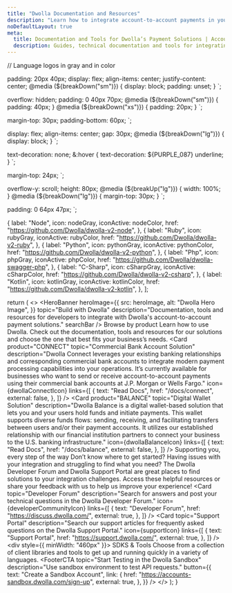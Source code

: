 ```yaml
---
title: "Dwolla Documentation and Resources"
description: "Learn how to integrate account-to-account payments in your application with Dwolla’s Payment Solutions."
noDefaultLayout: true
meta:
  title: Documentation and Tools for Dwolla’s Payment Solutions | Account to Account Payments | Dwolla API
  description: Guides, technical documentation and tools for integrating with the Dwolla API. Get started today!
---
```


// Language logos in gray and in color

  padding: 20px 40px;
  display: flex;
  align-items: center;
  justify-content: center;
  @media (${breakDown("sm")}) {
    display: block;
    padding: unset;
  }
`;

  overflow: hidden;
  padding: 0 40px 70px;
  @media (${breakDown("sm")}) {
    padding: 40px;
  }
  @media (${breakDown("xs")}) {
    padding: 20px;
  }
`;

  margin-top: 30px;
  padding-bottom: 60px;
`;

  display: flex;
  align-items: center;
  gap: 30px;
  @media (${breakDown("lg")}) {
    display: block;
  }
`;

  text-decoration: none;
  &:hover {
    text-decoration: ${PURPLE_087} underline;
  }
`;

  margin-top: 24px;
`;

  overflow-y: scroll;
  height: 80px;
  @media (${breakUp("lg")}) {
    width: 100%;
  }
  @media (${breakDown("lg")}) {
    margin-top: 30px;
  }
`;

  padding: 0 64px 47px;
`;

<!-- SDKs and Tools LogoLink props -->

  {
    label: "Node",
    icon: nodeGray,
    iconActive: nodeColor,
    href: "https://github.com/Dwolla/dwolla-v2-node",
  },
  {
    label: "Ruby",
    icon: rubyGray,
    iconActive: rubyColor,
    href: "https://github.com/Dwolla/dwolla-v2-ruby",
  },
  {
    label: "Python",
    icon: pythonGray,
    iconActive: pythonColor,
    href: "https://github.com/Dwolla/dwolla-v2-python",
  },
  {
    label: "Php",
    icon: phpGray,
    iconActive: phpColor,
    href: "https://github.com/Dwolla/dwolla-swagger-php",
  },
  {
    label: "C-Sharp",
    icon: cSharpGray,
    iconActive: cSharpColor,
    href: "https://github.com/Dwolla/dwolla-v2-csharp",
  },
  {
    label: "Kotlin",
    icon: kotlinGray,
    iconActive: kotlinColor,
    href: "https://github.com/Dwolla/dwolla-v2-kotlin",
  },
];

  return (
    <>
      <HeroBannerContainer>
        <HeroBanner
          heroImage={{
            src: heroImage,
            alt: "Dwolla Hero Image",
          }}
          topic="Build with Dwolla"
          description="Documentation, tools and resources for developers to integrate with Dwolla's account-to-account payment solutions."
          searchBar
        />
      </HeroBannerContainer>
      <ContentContainer>
        <Typography variant="h2">Browse by product</Typography>
        <ParagraphWrapper>
          <Typography variant="body1">
            Learn how to use Dwolla. Check out the documentation, tools and
            resources for our solutions and choose the one that best fits your
            business’s needs.
          </Typography>
        </ParagraphWrapper>
        <CardGridWrapper>
          <CardGrid maxColumns="2">
            <Card
              product="CONNECT"
              topic="Commercial Bank Account Solution"
              description="Dwolla Connect leverages your existing banking relationships and corresponding commercial bank accounts to integrate modern payment processing capabilities into your operations. It’s currently available for businesses who want to send or receive account-to-account payments using their commercial bank accounts at J.P. Morgan or Wells Fargo."
              icon={dwollaConnectIcon}
              links={[
                {
                  text: "Read Docs",
                  href: "/docs/connect",
                  external: false,
                },
              ]}
            />
            <Card
              product="BALANCE"
              topic="Digital Wallet Solution"
              description="Dwolla Balance is a digital wallet-based solution that lets you and your users hold funds and initiate payments. This wallet supports diverse funds flows: sending, receiving, and facilitating transfers between users and/or their payment accounts. It utilizes our established relationship with our financial institution partners to connect your business to the U.S. banking infrastructure."
              icon={dwollaBalanceIcon}
              links={[
                {
                  text: "Read Docs",
                  href: "/docs/balance",
                  external: false,
                },
              ]}
            />
          </CardGrid>
        </CardGridWrapper>
        <Typography variant="h2">
          Supporting you, every step of the way
        </Typography>
        <ParagraphWrapper>
          <Typography variant="body1">
            Don’t know where to get started? Having issues with your integration
            and struggling to find what you need? The Dwolla Developer Forum and
            Dwolla Support Portal are great places to find solutions to your
            integration challenges. Access these helpful resources or share your
            feedback with us to help us improve your experience!
          </Typography>
        </ParagraphWrapper>
        <CardGridWrapper>
          <CardGrid maxColumns="2">
            <Card
              topic="Developer Forum"
              description="Search for answers and post your technical questions in the Dwolla Developer Forum."
              icon={developerCommunityIcon}
              links={[
                {
                  text: "Developer Forum",
                  href: "https://discuss.dwolla.com/",
                  external: true,
                },
              ]}
            />
            <Card
              topic="Support Portal"
              description="Search our support articles for frequently asked questions on the Dwolla Support Portal."
              icon={supportIcon}
              links={[
                {
                  text: "Support Portal",
                  href: "https://support.dwolla.com/",
                  external: true,
                },
              ]}
            />
          </CardGrid>
        </CardGridWrapper>
        <SDKsAndToolsWrapper>
          <div style={{ minWidth: "460px" }}>
            <Link href="/sdks-tools" passHref>
              <StyledLink>
                <Typography variant="h2">SDKS & Tools</Typography>
              </StyledLink>
            </Link>
            <ParagraphWrapper>
              <Typography variant="body1">
                Choose from a collection of client libraries and tools to get up
                and running quickly in a variety of languages.
              </Typography>
            </ParagraphWrapper>
          </div>
          <LogoLinksWrapper>
            <LogoLinks tabs={languageContent} />
          </LogoLinksWrapper>
        </SDKsAndToolsWrapper>
      </ContentContainer>
      <FooterContainer>
        <FooterCTA
          topic="Start Testing in the Dwolla Sandbox"
          description="Use sandbox environment to test API requests."
          button={{
            text: "Create a Sandbox Account",
            link: {
              href: "https://accounts-sandbox.dwolla.com/sign-up",
              external: true,
            },
          }}
        />
      </FooterContainer>
    </>
  );
}
